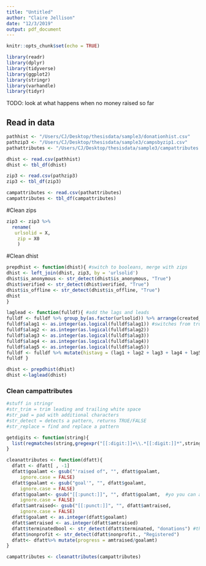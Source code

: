 ```yaml
---
title: "Untitled"
author: "Claire Jellison"
date: "12/3/2019"
output: pdf_document
---
```


```r
knitr::opts_chunk$set(echo = TRUE)
```


```r
library(readr)
library(dplyr)
library(tidyverse)
library(ggplot2)
library(stringr)
library(varhandle)
library(tidyr)
```
TODO: 
look at what happens when no money raised so far 

## Read in data 
```r
pathhist <- "/Users/CJ/Desktop/thesisdata/sample3/donationhist.csv" 
pathzip3 <- "/Users/CJ/Desktop/thesisdata/sample3/campsbyzip1.csv" 
pathattributes <- "/Users/CJ/Desktop/thesisdata/sample3/campattributes.csv" 

dhist <- read.csv(pathhist)
dhist <- tbl_df(dhist)

zip3 <- read.csv(pathzip3)
zip3 <- tbl_df(zip3)

campattributes <- read.csv(pathattributes)
campattributes <- tbl_df(campattributes)

```

#Clean zips 
```r
zip3 <- zip3 %>% 
  rename(
   urlsolid = X,
    zip = X0 
    )
```

#Clean dhist
```r
prepdhist <- function(dhist){ #switch to booleans, merge with zips
dhist <- left_join(dhist, zip3, by = 'urlsolid') 
dhist$is_anonymous <- str_detect(dhist$is_anonymous, "True")
dhist$verified <- str_detect(dhist$verified, "True")
dhist$is_offline <- str_detect(dhist$is_offline, "True")
dhist
}

laglead <- function(fulldf){ #add the lags and leads
fulldf <- fulldf %>% group_by(as.factor(urlsolid)) %>% arrange(created_at) %>% mutate(lag1 = lag(amount,n = 1L), lag2 = lag(amount,n = 2L), lag3= lag(amount,n = 3L), lag4= lag(amount,n = 4L), lag5= lag(amount,n = 5L), alag1 = lag(is_anonymous,n = 1L), alag2 = lag(is_anonymous,n = 2L), alag3= lag(is_anonymous,n = 3L), alag4= lag(is_anonymous,n = 4L), alag5= lag(is_anonymous,n = 5L), lead1 = lead(amount,n = 1L), lead2 = lead(amount,n = 2L), lead3= lead(amount,n = 3L), lead4= lead(amount,n = 4L),lead5= lead(amount,n = 5L)) 
fulldf$alag1 <- as.integer(as.logical(fulldf$alag1)) #switches from true/false to 0/1
fulldf$alag2 <- as.integer(as.logical(fulldf$alag2))
fulldf$alag3 <- as.integer(as.logical(fulldf$alag3))
fulldf$alag4 <- as.integer(as.logical(fulldf$alag4))
fulldf$alag5 <- as.integer(as.logical(fulldf$alag5))
fulldf <- fulldf %>% mutate(histavg = (lag1 + lag2 + lag3 + lag4 + lag5)/5) %>% mutate(anonpropscreen = (alag1 + alag2 + alag3 + alag4 + alag5)/5)  %>% mutate(futavg = (lead1 + lead2 + lead3 + lead4 + lead5)/5)
fulldf }

```

```r
dhist <- prepdhist(dhist)
dhist <-laglead(dhist)
```

### Clean campattributes 

```r
#stuff in stringr 
#str_trim = trim leading and trailing white space 
#str_pad = pad with additional characters 
#str_detect = detects a pattern, returns TRUE/FALSE 
#str_replace = find and replace a pattern 
```

```r
getdigits <- function(string){
  list(regmatches(string,gregexpr("[[:digit:]]+\\.*[[:digit:]]*",string)))
}

cleanattributes <- function(dfatt){ 
  dfatt <- dfatt[ , -1]
  dfatt$goalamt <- gsub("'raised of", "", dfatt$goalamt,
     ignore.case = FALSE)
  dfatt$goalamt <- gsub("goal'", "", dfatt$goalamt,
     ignore.case = FALSE)
  dfatt$goalamt<- gsub("[[:punct:]]", "", dfatt$goalamt,  #yo you can also use str_replace if ya want
     ignore.case = FALSE)
  dfatt$amtraised<- gsub("[[:punct:]]", "", dfatt$amtraised,
     ignore.case = FALSE)
  dfatt$goalamt <- as.integer(dfatt$goalamt)
  dfatt$amtraised <- as.integer(dfatt$amtraised)
  dfatt$terminatedbool <- str_detect(dfatt$terminated, "donations") #this doesn't work? DOUBLE CHECK
  dfatt$nonprofit <- str_detect(dfatt$nonprofit., "Registered")
  dfatt<- dfatt%>% mutate(progress = amtraised/goalamt)
}


```

```r
campattributes <- cleanattributes(campattributes)
```








